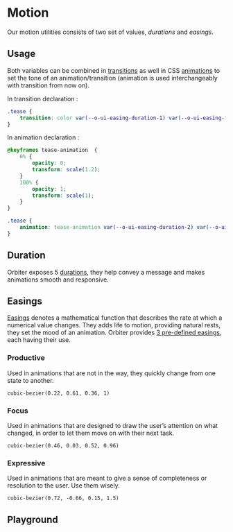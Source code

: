 
<Meta
    title="Materials/Motion"
    id="motion"
/>

# Motion

Our motion utilities consists of two set of values, *durations* and *easings*.

## Usage

Both variables can be combined in [transitions](https://developer.mozilla.org/en-US/docs/Web/CSS/CSS_Transitions/Using_CSS_transitions) as well in CSS [animations](https://developer.mozilla.org/en-US/docs/Web/CSS/CSS_Animations/Using_CSS_animations) to set the tone of an animation/transition (animation is used interchangeably with transition from now on).

In transition declaration :

```css
.tease {
    transition: color var(--o-ui-easing-duration-1) var(--o-ui-easing-focus);
}
```

In animation declaration :

```css
@keyframes tease-animation  {
    0% {
        opacity: 0;
        transform: scale(1.2);
    }
    100% {
        opacity: 1;
        transform: scale(1);
    }
}

.tease {
    animation: tease-animation var(--o-ui-easing-duration-2) var(--o-ui-easing-productive);
}
```

## Duration

Orbiter exposes 5 [durations](?path=/docs/tokens--page#durations), they help convey a message and makes animations smooth and responsive.

<Table
    columns={[
        { title: "Duration", headerStyle: { width: "180px" }, rowClassName: "code" },
        { title: "Value", headerStyle: { width: "180px" }, rowClassName: "code" }
    ]}
    rows={[
        ["t1", "100ms"],
        ["t2", "200ms"],
        ["t3", "300ms"],
        ["t4", "500ms"],
        ["t5", "800ms"]
    ]}
/>

## Easings

[Easings](https://developer.mozilla.org/en-US/docs/Web/CSS/easing-function) denotes a mathematical function that describes the rate at which a numerical value changes. They adds life to motion, providing natural rests, they set the mood of an animation. Orbiter provides [3 pre-defined easings](/docs/tokens--page#easings), each having their use.

### Productive

Used in animations that are not in the way, they quickly change from one state to another.

<code>cubic-bezier(0.22, 0.61, 0.36, 1)</code>

### Focus

Used in animations that are designed to draw the user’s attention on what changed, in order to let them move on with their next task.

<code>cubic-bezier(0.46, 0.03, 0.52, 0.96)</code>

### Expressive

Used in animations that are meant to give a sense of completeness or resolution to the user. Use them wisely.

<code>cubic-bezier(0.72, -0.66, 0.15, 1.5)</code>

## Playground

<MotionPreview />
